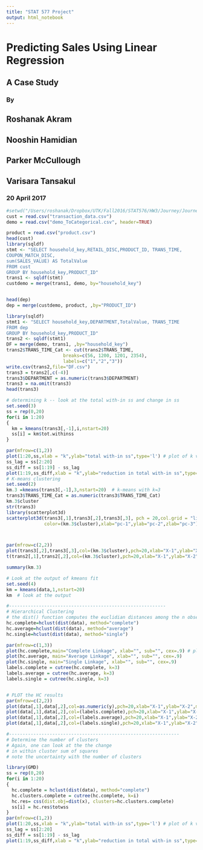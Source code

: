 ```yaml
---
title: "STAT 577 Project"
output: html_notebook
---
```


# Predicting Sales Using Linear Regression
## A Case Study
### By
## Roshanak Akram
## Nooshin Hamidian
## Parker McCullough
## Varisara Tansakul
### 20 April 2017

```r
#setwd("/Users/roshanak/Dropbox/UTK/Fall2016/STAT576/HW3/Journey/Journey_CSV")
cust = read.csv("transaction_data.csv")
demo = read.csv("demo_ToCategorical.csv", header=TRUE)

product = read.csv("product.csv")
head(cust)
library(sqldf)
stmt <- "SELECT household_key,RETAIL_DISC,PRODUCT_ID, TRANS_TIME,
COUPON_MATCH_DISC,
sum(SALES_VALUE) AS TotalValue
FROM cust
GROUP BY household_key,PRODUCT_ID"
trans1 <- sqldf(stmt)
custdemo = merge(trans1, demo, by="household_key")


head(dep)
dep = merge(custdemo, product, ,by="PRODUCT_ID")

library(sqldf)
stmt1 <- "SELECT household_key,DEPARTMENT,TotalValue, TRANS_TIME
FROM dep
GROUP BY household_key,PRODUCT_ID"
trans2 <- sqldf(stmt1)
DF = merge(demo, trans1, ,by="household_key")
trans2$TRANS_TIME_Cat <- cut(trans2$TRANS_TIME,
                     breaks=c(56, 1200, 1201, 2354),
                     labels=c("1","2","3"))
write.csv(trans2,file="DF.csv")
trans3 = trans2[,c(-4)]
trans3$DEPARTMENT = as.numeric(trans3$DEPARTMENT)
trans3 = na.omit(trans3)
head(trans3)

# determining k -- look at the total with-in ss and change in ss 
set.seed(3)
ss = rep(0,20)
for(i in 1:20)
{
  km = kmeans(trans3[,-1],i,nstart=20)
  ss[i] = km$tot.withinss
}

par(mfrow=c(1,2))
plot(1:20,ss,xlab = "k",ylab="total with-in ss",type='l') # plot of k versus the total with-in ss
ss_lag = ss[2:20]
ss_diff = ss[1:19] - ss_lag
plot(1:19,ss_diff,xlab = "k",ylab="reduction in total with-in ss",type='l') # plot of k versus the reduction in total with-in ss
# K-means clustering
set.seed(2)
km.3 =kmeans(trans3[,-1],3,nstart=20)  # k-means with k=3
trans3$TRANS_TIME_Cat = as.numeric(trans3$TRANS_TIME_Cat)
km.3$cluster
str(trans3)
library(scatterplot3d)
scatterplot3d(trans3[,1],trans3[,2],trans3[,3], pch = 20,col.grid = "lightblue",col.axis = "blue",
              color=(km.3$cluster),xlab="pc-1",ylab="pc-2",zlab="pc-3")



par(mfrow=c(2,2))
plot(trans3[,2],trans3[,3],col=(km.3$cluster),pch=20,xlab="X-1",ylab="X-2",main="raw data")
t(trans2[,1],trans2[,2],col=(km.3$cluster),pch=20,xlab="X-1",ylab="X-2",main="k-means results with k=3")

summary(km.3)

# Look at the output of kmeans fit
set.seed(4)
km = kmeans(data,1,nstart=20)
km  # look at the output

#----------------------------------------------------------
# Hierarchical Clustering
# the dist() function computes the euclidian distances among the n observations
hc.complete=hclust(dist(data), method="complete")
hc.average=hclust(dist(data), method="average")
hc.single=hclust(dist(data), method="single")

par(mfrow=c(1,3))
plot(hc.complete,main="Complete Linkage", xlab="", sub="", cex=.9) # plot the dendrogram
plot(hc.average, main="Average Linkage", xlab="", sub="", cex=.9)
plot(hc.single, main="Single Linkage", xlab="", sub="", cex=.9)
labels.complete = cutree(hc.complete, k=3)
labels.average = cutree(hc.average, k=3)
labels.single = cutree(hc.single, k=3)


# PLOT the HC results
par(mfrow=c(2,2))
plot(data[,1],data[,2],col=as.numeric(y),pch=20,xlab="X-1",ylab="X-2",main="raw data with label")
plot(data[,1],data[,2],col=(labels.complete),pch=20,xlab="X-1",ylab="X-2",main="HC Complete Linkage")
plot(data[,1],data[,2],col=(labels.average),pch=20,xlab="X-1",ylab="X-2",main="HC Average Linkage")
plot(data[,1],data[,2],col=(labels.single),pch=20,xlab="X-1",ylab="X-2",main="HC Single Linkage")

#---------------------------------------------------------------
# Determine the number of clusters
# Again, one can look at the the change 
# in within cluster sum of squares
# note the uncertainty with the number of clusters

library(GMD)
ss = rep(0,20)
for(i in 1:20)
{
  hc.complete = hclust(dist(data), method="complete")
  hc.clusters.complete = cutree(hc.complete, k=i)
  hc.res= css(dist.obj=dist(x), clusters=hc.clusters.complete)
  ss[i] = hc.res$totwss
}
par(mfrow=c(1,2))
plot(1:20,ss,xlab = "k",ylab="total with-in ss",type='l') # plot of k versus the total with-in ss
ss_lag = ss[2:20]
ss_diff = ss[1:19] - ss_lag
plot(1:19,ss_diff,xlab = "k",ylab="reduction in total with-in ss",type='l') # plot of k versus the reduction in total with-in ss



```


